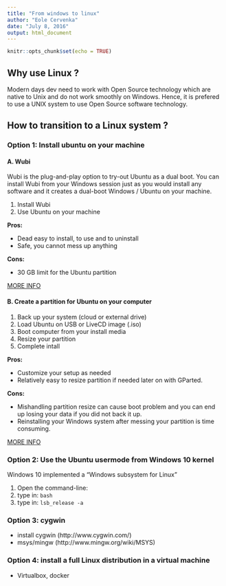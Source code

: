 ```yaml
---
title: "From windows to linux"
author: "Eole Cervenka"
date: "July 8, 2016"
output: html_document
---
```


```r
knitr::opts_chunk$set(echo = TRUE)
```

## Why use Linux ?

Modern days dev need to work with Open Source technology which are native to Unix and do not work smoothly on Windows.
Hence, it is prefered to use a UNIX system to use Open Source software technology.

## How to transition to a Linux system ?

### Option 1: Install ubuntu on your machine

#### A. Wubi

Wubi is the plug-and-play option to try-out Ubuntu as a dual boot. You can install Wubi from your Windows session just as you would install any software and it creates a dual-boot Windows / Ubuntu on your machine.

1. Install Wubi
1. Use Ubuntu on your machine

**Pros:**

+ Dead easy to install, to use and to uninstall
+ Safe, you cannot mess up anything

**Cons:**

+ 30 GB limit for the Ubuntu partition

[MORE INFO](http://wubi.sourceforge.net/faq.php)

#### B. Create a partition for Ubuntu on your computer

1. Back up your system (cloud or external drive)
1. Load Ubuntu on USB or LiveCD image (.iso)
1. Boot computer from your install media
1. Resize your partition
1. Complete intall

**Pros:**

+ Customize your setup as needed
+ Relatively easy to resize partition if needed later on with GParted.

**Cons:**

+ Mishandling partition resize can cause boot problem and you can end up losing your data if you did not back it up.
+ Reinstalling your Windows system after messing your partition is time consuming.

[MORE INFO](https://help.ubuntu.com/community/WindowsDualBoot)

### Option 2: Use the Ubuntu usermode from Windows 10 kernel

Windows 10 implemented a "Windows subsystem for Linux"

1. Open the command-line:
1. type in: `bash`
1. type in: `lsb_release -a`

### Option 3: cygwin

+ install cygwin (http://www.cygwin.com/)
+ msys/mingw (http://www.mingw.org/wiki/MSYS)


### Option 4: install a full Linux distribution in a virtual machine

+ Virtualbox, docker